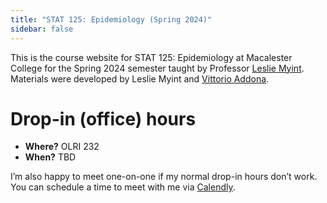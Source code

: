 ```yaml
---
title: "STAT 125: Epidemiology (Spring 2024)"
sidebar: false
---
```


This is the course website for STAT 125: Epidemiology at Macalester College for the Spring 2024 semester taught by Professor [Leslie Myint](https://www.lesliemyint.org). Materials were developed by Leslie Myint and [Vittorio Addona](https://www.macalester.edu/~addona/).

# Drop-in (office) hours

- **Where?** OLRI 232
- **When?** TBD

I'm also happy to meet one-on-one if my normal drop-in hours don't work. You can schedule a time to meet with me via [Calendly](https://calendly.com/lmyint).
